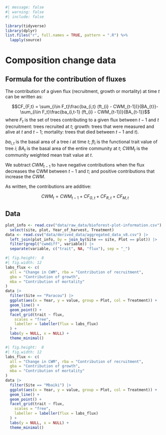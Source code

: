 ```r
#| message: false
#| warning: false
#| include: false

library(tidyverse)
library(dplyr)
list.files("r", full.names = TRUE, pattern = ".R") %>%
  lapply(source)
```

# Composition change data {.unnumbered}

## Formula for the contribution of fluxes

The contribution of a given flux (recruitment, growth or mortality) at time $t$ can be written as: 

$$CF_{F,t} = \sum_{i\in F_t}\frac{ba_{i,t}  (ft_{i} - CWM_{t-1})}{BA_{t}}-\sum_{i\in F_t}\frac{ba_{i,t-1} (ft_{i} - CWM_{t-1})}{BA_{t-1}}$$
where $F_t$ is the set of trees contributing to a given flux between $t-1$ and $t$ (recruitment: trees recruited at $t$; growth: trees that were measured and alive at $t$ and $t-1$; mortality: trees that died between $t-1$ and $t$).

$ba_{i,t}$ is the basal area of a tree $i$ at time $t$; $ft_{i}$ is the functional trait value of tree $i$; $BA_t$ is the basal area of the entire community at $t$; $CWM_t$ is the community weighted mean trait value at $t$. 

We subtract $CWM_{t-1}$ to have negative contributions when the flux decreases the CWM between $t-1$ and $t$; and positive contributions that increase the $CWM$. 

As written, the contributions are additive: 

$$CWM_t= CWM_{t-1} + CF_{G,t} + CF_{R,t}+CF_{M,t}$$


## Data 

```r
plot_info <- read.csv("data/raw_data/bioforest-plot-information.csv") |>
  select(site, plot, Year_of_harvest, Treatment)
data <- read.csv("data/derived_data/aggregated_data_v8.csv") |>
  left_join(plot_info, by = join_by(Site == site, Plot == plot)) |>
  filter(grepl("cwmdiff", variable)) |>
  separate(variable, c("trait", NA, "flux"), sep = "_")
```

```r
#| fig.height:  8
#| fig.width: 12
labs_flux <- c(
  all = "Change in CWM", rba = "Contribution of recruitment",
  gba = "Contribution of growth",
  mba = "Contribution of mortality"
)
data |>
  filter(Site == "Paracou") |>
  ggplot(aes(x = Year, y = value, group = Plot, col = Treatment)) +
  geom_line() +
  geom_point() +
  facet_grid(trait ~ flux,
    scales = "free",
    labeller = labeller(flux = labs_flux)
  ) +
  labs(y = NULL, x = NULL) +
  theme_minimal()
```


```r
#| fig.height:  8
#| fig.width: 12
labs_flux <- c(
  all = "Change in CWM", rba = "Contribution of recruitment",
  gba = "Contribution of growth",
  mba = "Contribution of mortality"
)
data |>
  filter(Site == "Mbaiki") |>
  ggplot(aes(x = Year, y = value, group = Plot, col = Treatment)) +
  geom_line() +
  geom_point() +
  facet_grid(trait ~ flux,
    scales = "free",
    labeller = labeller(flux = labs_flux)
  ) +
  labs(y = NULL, x = NULL) +
  theme_minimal()
```

